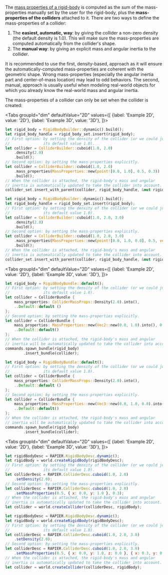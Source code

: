 

The [mass properties of a rigid-body](rigid_bodies#mass-properties) is computed as the sum of the mass-properties
manually set by the user for the rigid-body, plus the **mass-properties of the colliders** attached to it. There are two
ways to define the mass-properties of a collider:
1. The **easiest, automatic, way**: by giving the collider a non-zero density (the default density is 1.0). This will make sure the
   mass-properties are computed automatically from the collider's shape.
2. The **manual way**: by giving an explicit mass and angular inertia to the collider.

It is recommended to use the first, density-based, approach as it will ensure the automatically-computed mass-properties
are coherent with the geometric shape. Wrong mass-properties (especially the angular inertia part and center-of-mass
location) may lead to odd behaviors. The second, manual, approach is usually useful when modeling real-world
objects for which you already know the real-world mass and angular inertia.

The mass-properties of a collider can only be set when the collider is created:

<rapier>

<Tabs
groupId="dim"
defaultValue="2D"
values={[
{label: 'Example 2D', value: '2D'},
{label: 'Example 3D', value: '3D'},
]}>
<TabItem value="2D">

```rust
let rigid_body = RigidBodyBuilder::dynamic().build();
let rigid_body_handle = rigid_body_set.insert(rigid_body);
// First option: by setting the density of the collider (or we could just leave
//               its default value 1.0).
let collider = ColliderBuilder::cuboid(1.0, 2.0)
    .density(2.0)
    .build();
// Second option: by setting the mass-properties explicitly.
let collider = ColliderBuilder::cuboid(1.0, 2.0)
    .mass_properties(MassProperties::new(point![0.0, 1.0], 0.5, 0.3))
    .build();
// When the collider is attached, the rigid-body's mass and angular
// inertia is automatically updated to take the collider into account.
collider_set.insert_with_parent(collider, rigid_body_handle, &mut rigid_body_set);
```

  </TabItem>
  <TabItem value="3D">

```rust
let rigid_body = RigidBodyBuilder::dynamic().build();
let rigid_body_handle = rigid_body_set.insert(rigid_body);
// First option: by setting the density of the collider (or we could just leave
//               its default value 1.0).
let collider = ColliderBuilder::cuboid(1.0, 2.0, 3.0)
    .density(2.0)
    .build();
// Second option: by setting the mass-properties explicitly.
let collider = ColliderBuilder::cuboid(1.0, 2.0, 3.0)
    .mass_properties(MassProperties::new(point![0.0, 1.0, 0.0], 0.5, vector![0.3, 0.2, 0.1]))
    .build();
// When the collider is attached, the rigid-body's mass and angular
// inertia is automatically updated to take the collider into account.
collider_set.insert_with_parent(collider, rigid_body_handle, &mut rigid_body_set);
```

  </TabItem>
</Tabs>

</rapier>
<bevy>

<Tabs
groupId="dim"
defaultValue="2D"
values={[
{label: 'Example 2D', value: '2D'},
{label: 'Example 3D', value: '3D'},
]}>
<TabItem value="2D">

```rust
let rigid_body = RigidBodyBundle::default();
// First option: by setting the density of the collider (or we could just leave
//               its default value 1.0).
let collider = ColliderBundle {
    mass_properties: ColliderMassProps::Density(2.0).into(),
    ..Default::default ()
};
// Second option: by setting the mass-properties explicitly.
let collider = ColliderBundle {
    mass_properties: MassProperties::new(Vec2::new(0.0, 1.0).into(), 0.5, 0.3).into(),
    ..Default::default()
};
// When the collider is attached, the rigid-body's mass and angular
// inertia will be automatically updated to take the collider into account.
commands.spawn_bundle(rigid_body)
        .insert_bundle(collider);
```

  </TabItem>
  <TabItem value="3D">

```rust
let rigid_body = RigidBodyBundle::default();
// First option: by setting the density of the collider (or we could just leave
//               its default value 1.0).
let collider = ColliderBundle {
    mass_properties: ColliderMassProps::Density(2.0).into(),
    ..Default::default ()
};
// Second option: by setting the mass-properties explicitly.
let collider = ColliderBundle {
    mass_properties: MassProperties::new(Vec3::new(0.0, 1.0, 0.0).into(), 0.5, Vec3::new(0.3, 0.2, 0.1).into()).into(),
    ..Default::default()
};
// When the collider is attached, the rigid-body's mass and angular
// inertia will be automatically updated to take the collider into account.
commands.spawn_bundle(rigid_body)
        .insert_bundle(collider);
```

  </TabItem>
</Tabs>


</bevy>
<js>

<Tabs
groupId="dim"
defaultValue="2D"
values={[
{label: 'Example 2D', value: '2D'},
{label: 'Example 3D', value: '3D'},
]}>
<TabItem value="2D">

```js
let rigidBodyDesc = RAPIER.RigidBodyDesc.dynamic();
let rigidBody = world.createRigidBody(rigidBodyDesc);
// First option: by setting the density of the collider (or we could just leave
//               its default value 1.0).
let colliderDesc = RAPIER.ColliderDesc.cuboid(1.0, 2.0)
    .setDensity(2.0);
// Second option: by setting the mass-properties explicitly.
let colliderDesc = RAPIER.ColliderDesc.cuboid(1.0, 2.0)
    .setMassProperties(0.5, { x: 0.0, y: 1.0 }, 0.3);
// When the collider is attached, the rigid-body's mass and angular
// inertia is automatically updated to take the collider into account.
let collider = world.createCollider(colliderDesc, rigidBody);
```

  </TabItem>
  <TabItem value="3D">

```js
let rigidBodyDesc = RAPIER.RigidBodyDesc.dynamic();
let rigidBody = world.createRigidBody(rigidBodyDesc);
// First option: by setting the density of the collider (or we could just leave
//               its default value 1.0).
let colliderDesc = RAPIER.ColliderDesc.cuboid(1.0, 2.0, 3.0)
    .setDensity(2.0);
// Second option: by setting the mass-properties explicitly.
let colliderDesc = RAPIER.ColliderDesc.cuboid(1.0, 2.0, 3.0)
    .setMassProperties(0.5, { x: 0.0, y: 1.0, z: 0.0 }, { x: 0.3, y: 0.2, z: 0.1 }, { w: 1.0, x: 0.0, y: 0.0, z: 0.0 });
// When the collider is attached, the rigid-body's mass and angular
// inertia is automatically updated to take the collider into account.
let collider = world.createCollider(colliderDesc, rigidBody);
```

  </TabItem>
</Tabs>

</js>
